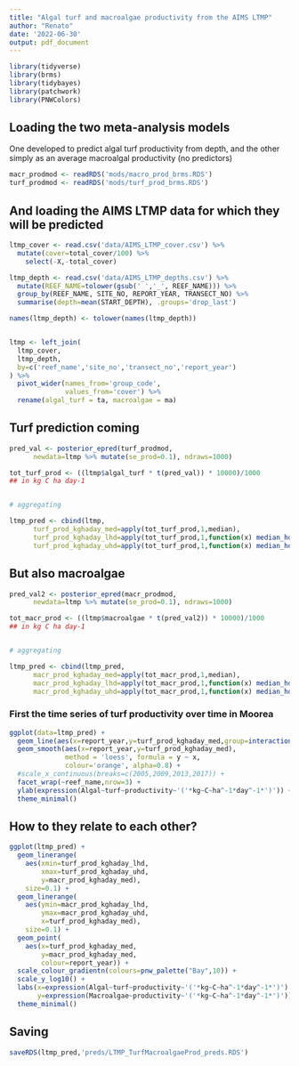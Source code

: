 ```yaml
---
title: "Algal turf and macroalgae productivity from the AIMS LTMP"
author: "Renato"
date: '2022-06-30'
output: pdf_document
---
```


```r
library(tidyverse)
library(brms)
library(tidybayes)
library(patchwork)
library(PNWColors)
```

## Loading the two meta-analysis models
One developed to predict algal turf productivity from depth,
and the other simply as an average macroalgal productivity (no predictors)

```r
macr_prodmod <- readRDS('mods/macro_prod_brms.RDS')
turf_prodmod <- readRDS('mods/turf_prod_brms.RDS')
```

## And loading the AIMS LTMP data for which they will be predicted

```r
ltmp_cover <- read.csv('data/AIMS_LTMP_cover.csv') %>%
  mutate(cover=total_cover/100) %>%
    select(-X,-total_cover)

ltmp_depth <- read.csv('data/AIMS_LTMP_depths.csv') %>%
  mutate(REEF_NAME=tolower(gsub(' ','_', REEF_NAME))) %>%
  group_by(REEF_NAME, SITE_NO, REPORT_YEAR, TRANSECT_NO) %>%
  summarise(depth=mean(START_DEPTH), .groups='drop_last')

names(ltmp_depth) <- tolower(names(ltmp_depth))


ltmp <- left_join(
  ltmp_cover,
  ltmp_depth,
  by=c('reef_name','site_no','transect_no','report_year')
) %>%
  pivot_wider(names_from='group_code',
              values_from='cover') %>%
  rename(algal_turf = ta, macroalgae = ma)

```


## Turf prediction coming

```r

pred_val <- posterior_epred(turf_prodmod, 
      newdata=ltmp %>% mutate(se_prod=0.1), ndraws=1000)

tot_turf_prod <- ((ltmp$algal_turf * t(pred_val)) * 10000)/1000
## in kg C ha day-1


# aggregating

ltmp_pred <- cbind(ltmp,
      turf_prod_kghaday_med=apply(tot_turf_prod,1,median),
      turf_prod_kghaday_lhd=apply(tot_turf_prod,1,function(x) median_hdci(x)$ymin),
      turf_prod_kghaday_uhd=apply(tot_turf_prod,1,function(x) median_hdci(x)$ymax))

```

## But also macroalgae

```r

pred_val2 <- posterior_epred(macr_prodmod, 
      newdata=ltmp %>% mutate(se_prod=0.1), ndraws=1000)

tot_macr_prod <- ((ltmp$macroalgae * t(pred_val2)) * 10000)/1000
## in kg C ha day-1


# aggregating

ltmp_pred <- cbind(ltmp_pred,
      macr_prod_kghaday_med=apply(tot_macr_prod,1,median),
      macr_prod_kghaday_lhd=apply(tot_macr_prod,1,function(x) median_hdci(x)$ymin),
      macr_prod_kghaday_uhd=apply(tot_macr_prod,1,function(x) median_hdci(x)$ymax))

```


### First the time series of turf productivity over time in Moorea
```r

ggplot(data=ltmp_pred) +
  geom_line(aes(x=report_year,y=turf_prod_kghaday_med,group=interaction(transect_no,site_no))) +
  geom_smooth(aes(x=report_year,y=turf_prod_kghaday_med), 
              method = 'loess', formula = y ~ x,
              colour='orange', alpha=0.8) +
  #scale_x_continuous(breaks=c(2005,2009,2013,2017)) +
  facet_wrap(~reef_name,nrow=3) +
  ylab(expression(Algal~turf~productivity~'('*kg~C~ha^-1*day^-1*')')) +
  theme_minimal()

```


## How to they relate to each other?

```r
ggplot(ltmp_pred) +
  geom_linerange(
    aes(xmin=turf_prod_kghaday_lhd,
        xmax=turf_prod_kghaday_uhd,
        y=macr_prod_kghaday_med),
    size=0.1) +
  geom_linerange(
    aes(ymin=macr_prod_kghaday_lhd,
        ymax=macr_prod_kghaday_uhd,
        x=turf_prod_kghaday_med),
    size=0.1) +
  geom_point(
    aes(x=turf_prod_kghaday_med,
        y=macr_prod_kghaday_med,
        colour=report_year)) +
  scale_colour_gradientn(colours=pnw_palette("Bay",10)) +
  scale_y_log10() +
  labs(x=expression(Algal~turf~productivity~'('*kg~C~ha^-1*day^-1*')'),
       y=expression(Macroalgae~productivity~'('*kg~C~ha^-1*day^-1*')')) +
  theme_minimal()

```

## Saving

```r
saveRDS(ltmp_pred,'preds/LTMP_TurfMacroalgaeProd_preds.RDS')
```